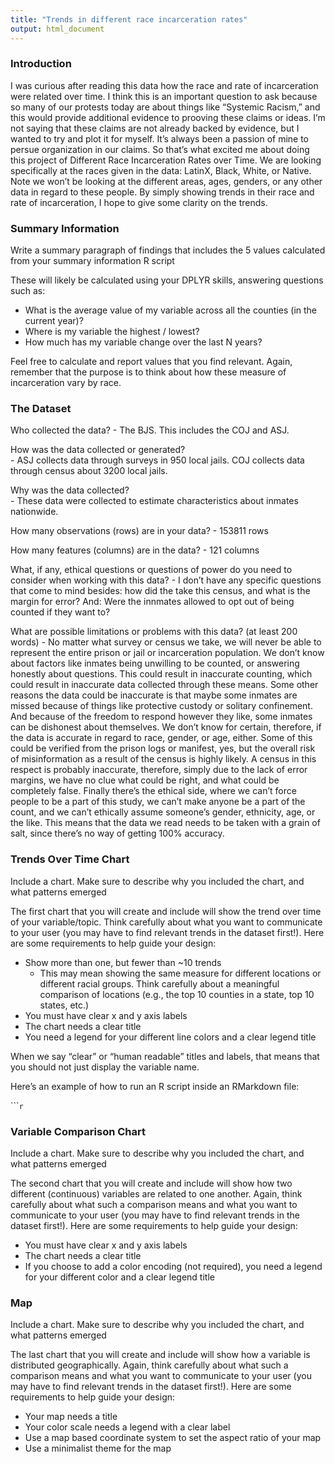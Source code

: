 ```yaml
---
title: "Trends in different race incarceration rates"
output: html_document
---
```


### Introduction

I was curious after reading this data how the race and rate of incarceration were related over time. I think this is an important question to ask because so many of our protests today are about things like "Systemic Racism," and this would provide additional evidence to prooving these claims or ideas. I'm not saying that these claims are not already backed by evidence, but I wanted to try and plot it for myself. It's always been a passion of mine to persue organization in our claims. So that's what excited me about doing this project of Different Race Incarceration Rates over Time. We are looking specifically at the races given in the data: LatinX, Black, White, or Native. Note we won't be looking at the different areas, ages, genders, or any other data in regard to these people. By simply showing trends in their race and rate of incarceration, I hope to give some clarity on the trends.

### Summary Information

Write a summary paragraph of findings that includes the 5 values calculated from your summary information R script

These will likely be calculated using your DPLYR skills, answering questions such as: 

- What is the average value of my variable across all the counties (in the current year)?
- Where is my variable the highest / lowest?
- How much has my variable change over the last N years?

Feel free to calculate and report values that you find relevant. Again, remember that the purpose is to think about how these measure of incarceration vary by race.

### The Dataset

Who collected the data?
- The BJS. This includes the COJ and ASJ.

How was the data collected or generated?  
- ASJ collects data through surveys in 950 local jails. COJ collects data through census about 3200 local jails.

Why was the data collected?  
- These data were collected to estimate characteristics about inmates nationwide.

How many observations (rows) are in your data?
- 153811 rows

How many features (columns) are in the data?
- 121 columns

What, if any, ethical questions or questions of power do you need to consider when working with this data?
- I don't have any specific questions that come to mind besides: how did the take this census, and what is the margin for error? And: Were the innmates allowed to opt out of being counted if they want to?

What are possible limitations or problems with this data?   (at least 200 words)
- No matter what survey or census we take, we will never be able to represent the entire prison or jail or incarceration population. We don't know about factors like inmates being unwilling to be counted, or answering honestly about questions. This could result in inaccurate counting, which could result in inaccurate data collected through these means. Some other reasons the data could be inaccurate is that maybe some inmates are missed because of things like protective custody or solitary confinement. And because of the freedom to respond however they like, some inmates can be dishonest about themselves. We don't know for certain, therefore, if the data is accurate in regard to race, gender, or age, either. Some of this could be verified from the prison logs or manifest, yes, but the overall risk of misinformation as a result of the census is highly likely. A census in this respect is probably inaccurate, therefore, simply due to the lack of error margins, we have no clue what could be right, and what could be completely false. Finally there's the ethical side, where we can't force people to be a part of this study, we can't make anyone be a part of the count, and we can't ethically assume someone's gender, ethnicity, age, or the like. This means that the data we read needs to be taken with a grain of salt, since there's no way of getting 100% accuracy.


### Trends Over Time Chart

Include a chart. Make sure to describe why you included the chart, and what patterns emerged

The first chart that you will create and include will show the trend over time of your variable/topic. Think carefully about what you want to communicate to your user (you may have to find relevant trends in the dataset first!). Here are some requirements to help guide your design:

- Show more than one, but fewer than ~10 trends
  - This may mean showing the same measure for different locations or different racial groups. Think carefully about a meaningful comparison of locations (e.g., the top 10 counties in a state, top 10 states, etc.)
- You must have clear x and y axis labels
- The chart needs a clear title 
- You need a legend for your different line colors and a clear legend title

When we say "clear" or "human readable" titles and labels, that means that you should not just display the variable name.

Here's an example of how to run an R script inside an RMarkdown file:

``````r
```

### Variable Comparison Chart

Include a chart. Make sure to describe why you included the chart, and what patterns emerged

The second chart that you will create and include will show how two different (continuous) variables are related to one another. Again, think carefully about what such a comparison means and what you want to communicate to your user (you may have to find relevant trends in the dataset first!). Here are some requirements to help guide your design:

- You must have clear x and y axis labels
- The chart needs a clear title 
- If you choose to add a color encoding (not required), you need a legend for your different color and a clear legend title

### Map

Include a chart. Make sure to describe why you included the chart, and what patterns emerged

The last chart that you will create and include will show how a variable is distributed geographically. Again, think carefully about what such a comparison means and what you want to communicate to your user (you may have to find relevant trends in the dataset first!). Here are some requirements to help guide your design:

- Your map needs a title
- Your color scale needs a legend with a clear label
- Use a map based coordinate system to set the aspect ratio of your map
- Use a minimalist theme for the map 